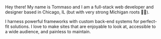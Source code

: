Hey there! My name is Tommaso and I am a full-stack web developer and designer based in Chicago, IL (but with very strong Michigan roots ✋🏼).

I harness powerful frameworks with custom back-end systems for perfect-fit solutions. I love to make sites that are enjoyable to look at, accessible to a wide audience, and painless to maintain.
